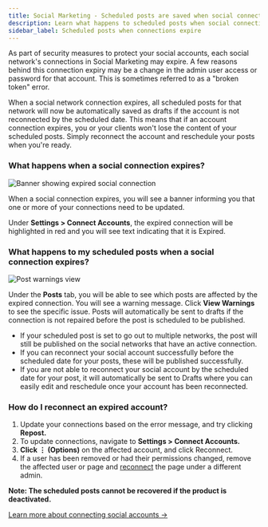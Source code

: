 ```yaml
---
title: Social Marketing - Scheduled posts are saved when social connections expire
description: Learn what happens to scheduled posts when social connections expire in Social Marketing, and how to reconnect accounts.
sidebar_label: Scheduled posts when connections expire
---
```


As part of security measures to protect your social accounts, each social network's connections in Social Marketing may expire. A few reasons behind this connection expiry may be a change in the admin user access or password for that account. This is sometimes referred to as a "broken token" error.

When a social network connection expires, all scheduled posts for that network will now be automatically saved as drafts if the account is not reconnected by the scheduled date. This means that if an account connection expires, you or your clients won't lose the content of your scheduled posts. Simply reconnect the account and reschedule your posts when you're ready.

### What happens when a social connection expires?

![Banner showing expired social connection](/img/social-marketing/broken-token-banner.jpg)

When a social connection expires, you will see a banner informing you that one or more of your connections need to be updated.

Under **Settings > Connect Accounts**, the expired connection will be highlighted in red and you will see text indicating that it is Expired.

### What happens to my scheduled posts when a social connection expires?

![Post warnings view](/img/social-marketing/post-warnings-view.jpg)

Under the **Posts** tab, you will be able to see which posts are affected by the expired connection. You will see a warning message. Click **View Warnings** to see the specific issue. Posts will automatically be sent to drafts if the connection is not repaired before the post is scheduled to be published.

- If your scheduled post is set to go out to multiple networks, the post will still be published on the social networks that have an active connection.
- If you can reconnect your social account successfully before the scheduled date for your posts, these will be published successfully.
- If you are not able to reconnect your social account by the scheduled date for your post, it will automatically be sent to Drafts where you can easily edit and reschedule once your account has been reconnected.

### How do I reconnect an expired account?

1. Update your connections based on the error message, and try clicking **Repost.**
2. To update connections, navigate to **Settings > Connect Accounts.**
3. **Click ⋮ (Options)** on the affected account, and click Reconnect.
4. If a user has been removed or had their permissions changed, remove the affected user or page and [reconnect](/vendasta-products/vendasta-products-social-marketing/connecting-social-accounts) the page under a different admin.

**Note: The scheduled posts cannot be recovered if the product is deactivated.**

[Learn more about connecting social accounts →](/vendasta-products/vendasta-products-social-marketing/connecting-social-accounts)